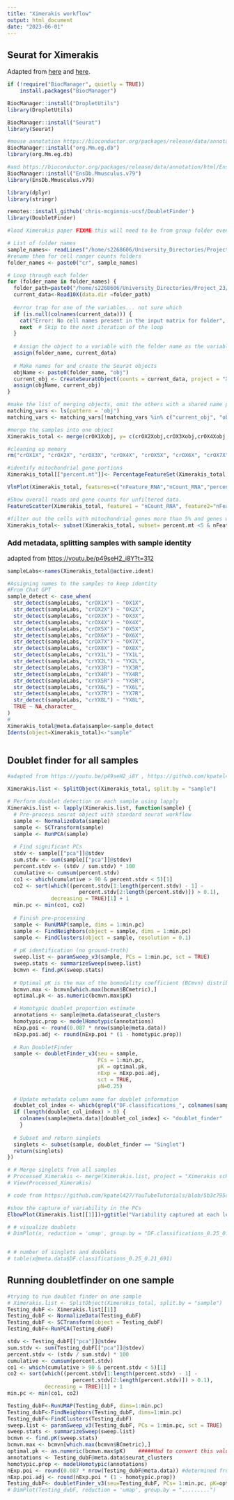 ```yaml
---
title: "Ximerakis workflow"
output: html_document
date: "2023-06-01"
---
```


## Seurat for Ximerakis

Adapted from [here](https://bioconductor.org/packages/release/bioc/vignettes/DropletUtils/inst/doc/DropletUtils.html#reading-in-10x-genomics-data) and [here](https://www.singlecellcourse.org/scrna-seq-analysis-with-bioconductor.html).

```r
if (!require("BiocManager", quietly = TRUE))
    install.packages("BiocManager")

BiocManager::install("DropletUtils")
library(DropletUtils)

BiocManager::install("Seurat")
library(Seurat)

#mouse annotation https://bioconductor.org/packages/release/data/annotation/html/org.Mm.eg.db.html
BiocManager::install("org.Mm.eg.db")
library(org.Mm.eg.db)

#and https://bioconductor.org/packages/release/data/annotation/html/EnsDb.Mmusculus.v79.html
BiocManager::install("EnsDb.Mmusculus.v79")
library(EnsDb.Mmusculus.v79)

library(dplyr)
library(stringr)

remotes::install_github('chris-mcginnis-ucsf/DoubletFinder')
library(DoubletFinder)
```

```r
#load Ximerakis paper FIXME this will need to be from group folder eventually, so amend paths at the start

# List of folder names
sample_names<- readLines("/home/s2268606/University_Directories/Project_23/External_datasets/Ximerakis/Ximerakis_BAM_names.txt")
#rename them for cell ranger counts folders
folder_names <- paste0("cr", sample_names)

# Loop through each folder
for (folder_name in folder_names) {
  folder_path=paste0("/home/s2268606/University_Directories/Project_23/External_datasets/Ximerakis/",folder_name, "/outs/raw_feature_bc_matrix/")
  current_data<-Read10X(data.dir =folder_path)
  
  #error trap for one of the variables... not sure which
  if (is.null(colnames(current_data))) {
    cat("Error: No cell names present in the input matrix for folder", folder_name, "\n")
    next  # Skip to the next iteration of the loop
  }
  
  # Assign the object to a variable with the folder name as the variable name
  assign(folder_name, current_data)
  
  # Make names for and create the Seurat objects
  objName <- paste0(folder_name, "obj")
  current_obj <- CreateSeuratObject(counts = current_data, project = "Ximerakis")
  assign(objName, current_obj)
}

#make the list of merging objects, omit the others with a shared name parts
matching_vars <- ls(pattern = 'obj')
matching_vars <- matching_vars[!matching_vars %in% c("current_obj", "objName")]

#merge the samples into one object
Ximerakis_total <- merge(crOX1Xobj, y= c(crOX2Xobj,crOX3Xobj,crOX4Xobj,crOX5Xobj,crOX6Xobj,crOX7Xobj,crOX8Xobj,crYX1Lobj,crYX2Lobj,crYX3Robj,crYX4Robj,crYX5Robj,crYX6Lobj,crYX7Robj,crYX8Lobj), add.cell.ids=c("crOX1X", "crOX2X", "crOX3X", "crOX4X", "crOX5X", "crOX6X", "crOX7X", "crOX8X", "crYX1L", "crYX2L","crYX3R", "crYX4R", "crYX5R" ,"crYX6L", "crYX7R", "crYX8L"), project="Ximerakis")

#cleaning up memory
rm("crOX1X", "crOX2X", "crOX3X", "crOX4X", "crOX5X", "crOX6X", "crOX7X", "crOX8X", "crYX1L", "crYX2L","crYX3R", "crYX4R", "crYX5R" ,"crYX6L", "crYX7R", "crYX8L","matching_vars",)
```

```r
#identify mitochondrial gene portions
Ximerakis_total[["percent.mt"]]<- PercentageFeatureSet(Ximerakis_total, pattern = "^mt")
```

```r
VlnPlot(Ximerakis_total, features=c("nFeature_RNA","nCount_RNA","percent.mt"), ncol=3)
```

```r
#Show overall reads and gene counts for unfiltered data.
FeatureScatter(Ximerakis_total, feature1 = "nCount_RNA", feature2="nFeature_RNA",raster=FALSE)+ geom_smooth(method="lm")+ ggtitle("Transcripts vs. genes of unfiltered Ximerakis dataset")
```

```r
#filter out the cells with mitochondrial genes more than 5% and genes with more than 1k genes as instructed by Nick
Ximerakis_total<- subset(Ximerakis_total, subset= percent.mt <5 & nFeature_RNA > 1000)
```

### Add metadata, splitting samples with sample identity

adapted from <https://youtu.be/p49seH2_i8Y?t=312>

```r
sampleLabs<-names(Ximerakis_total@active.ident)

#Assigning names to the samples to keep identity
#From Chat GPT
sample_detect <- case_when(
  str_detect(sampleLabs, "crOX1X") ~ "OX1X",
  str_detect(sampleLabs, "crOX2X") ~ "OX2X",
  str_detect(sampleLabs, "crOX3X") ~ "OX3X",
  str_detect(sampleLabs, "crOX4X") ~ "OX4X",
  str_detect(sampleLabs, "crOX5X") ~ "OX5X",
  str_detect(sampleLabs, "crOX6X") ~ "OX6X",
  str_detect(sampleLabs, "crOX7X") ~ "OX7X",
  str_detect(sampleLabs, "crOX8X") ~ "OX8X",
  str_detect(sampleLabs, "crYX1L") ~ "YX1L",
  str_detect(sampleLabs, "crYX2L") ~ "YX2L",
  str_detect(sampleLabs, "crYX3R") ~ "YX3R",
  str_detect(sampleLabs, "crYX4R") ~ "YX4R",
  str_detect(sampleLabs, "crYX5R") ~ "YX5R",
  str_detect(sampleLabs, "crYX6L") ~ "YX6L",
  str_detect(sampleLabs, "crYX7R") ~ "YX7R",
  str_detect(sampleLabs, "crYX8L") ~ "YX8L",
  TRUE ~ NA_character_
)
#
Ximerakis_total@meta.data$sample<-sample_detect
Idents(object=Ximerakis_total)<-"sample"
```

```r

```

## Doublet finder for all samples

```r
#adapted from https://youtu.be/p49seH2_i8Y , https://github.com/kpatel427/YouTubeTutorials/blob/5b3c795cecafb22f0e992da069eae2efd6b5cb95/singleCell_doublets.R , https://rpubs.com/kenneditodd/doublet_finder_example 

Ximerakis.list <- SplitObject(Ximerakis_total, split.by = "sample")

# Perform doublet detection on each sample using lapply
Ximerakis.list <- lapply(Ximerakis.list, function(sample) {
  # Pre-process seurat object with standard seurat workflow
  sample <- NormalizeData(sample)
  sample <- SCTransform(sample)
  sample <- RunPCA(sample)
  
  # Find significant PCs
  stdv <- sample[["pca"]]@stdev
  sum.stdv <- sum(sample[["pca"]]@stdev)
  percent.stdv <- (stdv / sum.stdv) * 100
  cumulative <- cumsum(percent.stdv)
  co1 <- which(cumulative > 90 & percent.stdv < 5)[1]
  co2 <- sort(which((percent.stdv[1:length(percent.stdv) - 1] -
                       percent.stdv[2:length(percent.stdv)]) > 0.1),
              decreasing = TRUE)[1] + 1
  min.pc <- min(co1, co2)
  
  # Finish pre-processing
  sample <- RunUMAP(sample, dims = 1:min.pc)
  sample <- FindNeighbors(object = sample, dims = 1:min.pc)              
  sample <- FindClusters(object = sample, resolution = 0.1)
  
  # pK identification (no ground-truth)
  sweep.list <- paramSweep_v3(sample, PCs = 1:min.pc, sct = TRUE)
  sweep.stats <- summarizeSweep(sweep.list)
  bcmvn <- find.pK(sweep.stats)
  
  # Optimal pK is the max of the bomodality coefficient (BCmvn) distribution
  bcmvn.max <- bcmvn[which.max(bcmvn$BCmetric),]
  optimal.pk <- as.numeric(bcmvn.max$pK)

  # Homotypic doublet proportion estimate
  annotations <- sample@meta.data$seurat_clusters
  homotypic.prop <- modelHomotypic(annotations) 
  nExp.poi <- round(0.087 * nrow(sample@meta.data))
  nExp.poi.adj <- round(nExp.poi * (1 - homotypic.prop))
  
  # Run DoubletFinder
  sample <- doubletFinder_v3(seu = sample, 
                             PCs = 1:min.pc, 
                             pK = optimal.pk,
                             nExp = nExp.poi.adj, 
                             sct = TRUE, 
                             pN=0.25)
  
  # Update metadata column name for doublet information
  doublet_col_index <- which(grepl("DF.classifications_", colnames(sample@meta.data)))
  if (length(doublet_col_index) > 0) {
    colnames(sample@meta.data)[doublet_col_index] <- "doublet_finder"
    }
  
  # Subset and return singlets
  singlets <- subset(sample, doublet_finder == "Singlet")
  return(singlets)
})

# # Merge singlets from all samples
# Processed_Ximerakis <- merge(Ximerakis.list, project = "Ximerakis scRNAseq")
# View(Processed_Ximerakis)
```

```r

# code from https://github.com/kpatel427/YouTubeTutorials/blob/5b3c795cecafb22f0e992da069eae2efd6b5cb95/singleCell_doublets.R

#show the capture of variability in the PCs
ElbowPlot(Ximerakis.list[[1]])+ggtitle("Variability captured at each level of PC in PCA (sample OX1X)" )

# # visualize doublets
# DimPlot(x, reduction = 'umap', group.by = "DF.classifications_0.25_0.21_691")


# # number of singlets and doublets
# table(x@meta.data$DF.classifications_0.25_0.21_691)
```

## Running doubletfinder on one sample

```r
#trying to run doublet finder on one sample
# Ximerakis.list <- SplitObject(Ximerakis_total, split.by = "sample")
Testing_dubF <- Ximerakis.list[[1]]
Testing_dubF <- NormalizeData(Testing_dubF)
Testing_dubF <- SCTransform(object = Testing_dubF)
Testing_dubF<-RunPCA(Testing_dubF)

stdv <- Testing_dubF[["pca"]]@stdev
sum.stdv <- sum(Testing_dubF[["pca"]]@stdev)
percent.stdv <- (stdv / sum.stdv) * 100
cumulative <- cumsum(percent.stdv)
co1 <- which(cumulative > 90 & percent.stdv < 5)[1]
co2 <- sort(which((percent.stdv[1:length(percent.stdv) - 1] -
                     percent.stdv[2:length(percent.stdv)]) > 0.1),
            decreasing = TRUE)[1] + 1
min.pc <- min(co1, co2)

Testing_dubF<-RunUMAP(Testing_dubF, dims=1:min.pc)
Testing_dubF<-FindNeighbors(Testing_dubF, dims=1:min.pc)
Testing_dubF<-FindClusters(Testing_dubF)
sweep.list <- paramSweep_v3(Testing_dubF, PCs = 1:min.pc, sct = TRUE)
sweep.stats <- summarizeSweep(sweep.list)
bcmvn <- find.pK(sweep.stats)
bcmvn.max <- bcmvn[which.max(bcmvn$BCmetric),]
optimal.pk <- as.numeric(bcmvn.max$pK)    #####Had to convert this value
annotations <- Testing_dubF@meta.data$seurat_clusters
homotypic.prop <- modelHomotypic(annotations)
nExp.poi <- round(0.087 * nrow(Testing_dubF@meta.data)) #determined from number of cells loaded according to authors, see Log17.
nExp.poi.adj <- round(nExp.poi * (1 - homotypic.prop))
Testing_dubF<- doubletFinder_v3(seu=Testing_dubF, PCs= 1:min.pc, pK=optimal.pk, nExp = nExp.poi.adj, sct = TRUE, pN=0.25)
# DimPlot(Testing_dubF, reduction = 'umap', group.by = ".........")
```
